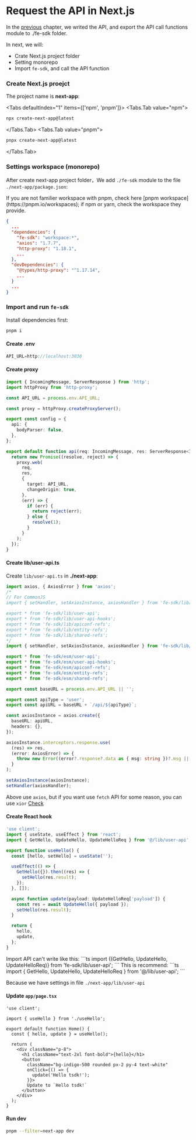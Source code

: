 
# Request the API in Next.js

In the [previous](./hello-world-api) chapter, we writed the API, and export the API call functions module to ./fe-sdk folder.

In next, we will:

- Crate Next.js project folder
- Setting monorepo
- Import `fe-sdk`, and call the API function

### Create Next.js proejct

The project name is **next-app**:

<Tabs defaultIndex="1" items={['npm', 'pnpm']}>
  <Tabs.Tab value="npm">

```sh
npx create-next-app@latest
```

  </Tabs.Tab>
  <Tabs.Tab value="pnpm">

```zsh
pnpx create-next-app@latest
```

  </Tabs.Tab>
</Tabs>

### Settings workspace (monorepo)

After create next-app project folder，We add `./fe-sdk` module to the file `./next-app/package.json`:

<Callout>
  If you are not familier workspace with pnpm, check here [pnpm
  workspace](https://pnpm.io/workspaces); if npm or yarn, check the workspace they provide.
</Callout>

```json {4-6, 10}
{
  ...
  "dependencies": {
    "fe-sdk": "workspace:*",
    "axios": "1.7.7",
    "http-proxy": "1.18.1",
    ...
  },
  "devDependencies": {
    "@types/http-proxy": "^1.17.14",
    ...
  }
  ...
}
```

### Import and run `fe-sdk`

Install dependencies first:

```sh
pnpm i
```

#### Create **.env**

```ts filename="next-app/.env" copy
API_URL=http://localhost:3030
```

#### Create proxy

```ts filename="pages/api/[...path].ts" copy
import { IncomingMessage, ServerResponse } from 'http';
import httpProxy from 'http-proxy';

const API_URL = process.env.API_URL;

const proxy = httpProxy.createProxyServer();

export const config = {
  api: {
    bodyParser: false,
  },
};

export default function api(req: IncomingMessage, res: ServerResponse<IncomingMessage>) {
  return new Promise((resolve, reject) => {
    proxy.web(
      req,
      res,
      {
        target: API_URL,
        changeOrigin: true,
      },
      (err) => {
        if (err) {
          return reject(err);
        } else {
          resolve(1);
        }
      }
    );
  });
}
```

#### Create **lib/user-api.ts**

Create `lib/user-api.ts` in **./next-app**:

```ts filename="next-app/lib/user-api.ts" copy
import axios, { AxiosError } from 'axios';
/*
// For CommonJS
import { setHandler, setAxiosInstance, axiosHandler } from 'fe-sdk/lib/index';

export * from 'fe-sdk/lib/user-api';
export * from 'fe-sdk/lib/user-api-hooks';
export * from 'fe-sdk/lib/apiconf-refs';
export * from 'fe-sdk/lib/entity-refs';
export * from 'fe-sdk/lib/shared-refs';
*/
import { setHandler, setAxiosInstance, axiosHandler } from 'fe-sdk/lib/index';

export * from 'fe-sdk/esm/user-api';
export * from 'fe-sdk/esm/user-api-hooks';
export * from 'fe-sdk/esm/apiconf-refs';
export * from 'fe-sdk/esm/entity-refs';
export * from 'fe-sdk/esm/shared-refs';

export const baseURL = process.env.API_URL || '';

export const apiType = 'user';
export const apiURL = baseURL + `/api/${apiType}`;

const axiosInstance = axios.create({
  baseURL: apiURL,
  headers: {},
});

axiosInstance.interceptors.response.use(
  (res) => res,
  (error: AxiosError) => {
    throw new Error((error?.response?.data as { msg: string })?.msg || error?.message);
  }
);

setAxiosInstance(axiosInstance);
setHandler(axiosHandler);
```


Above use `axios`, but if you want use `fetch` API for some reason, you can use `xior` [Check](/docs/guide/tsdk-server-adapters/express-adapter#in-frontend--use-xior-based-on-fetch)

#### Create React hook

```ts filename="next-app/app/useHello.ts" copy
'use client';
import { useState, useEffect } from 'react';
import { GetHello, UpdateHello, UpdateHelloReq } from '@/lib/user-api';

export function useHello() {
  const [hello, setHello] = useState('');

  useEffect(() => {
    GetHello({}).then((res) => {
      setHello(res.result);
    });
  }, []);

  async function update(payload: UpdateHelloReq['payload']) {
    const res = await UpdateHello({ payload });
    setHello(res.result);
  }

  return {
    hello,
    update,
  };
}
```

<Callout type="error" emoji="️🚫">
  Import API can't write like this: ```ts import {(GetHello, UpdateHello, UpdateHelloReq)} from
  'fe-sdk/lib/user-api'; ```
</Callout>

<Callout emoji="️✅">
  This is recommend:
  ```ts 
  import { GetHello, UpdateHello, UpdateHelloReq } from '@/lib/user-api'; 
  ```

Because we have settings in file `./next-app/lib/user-api`
</Callout>

#### Update `app/page.tsx`

```tsx filename="next-app/app/page.tsx" copy
'use client';

import { useHello } from './useHello';

export default function Home() {
  const { hello, update } = useHello();

  return (
    <div className="p-8">
      <h1 className="text-2xl font-bold">{hello}</h1>
      <button
        className="bg-indigo-500 rounded px-2 py-4 text-white"
        onClick={() => {
          update('Hello tsdk!');
        }}>
        Update to `Hello tsdk!`
      </button>
    </div>
  );
}
```

#### Run dev

```sh copy
pnpm --filter=next-app dev
```
